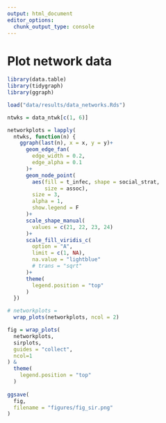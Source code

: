 ```yaml
---
output: html_document
editor_options: 
  chunk_output_type: console
---
```


# Plot network data

```r
library(data.table)
library(tidygraph)
library(ggraph)
```

```r
load("data/results/data_networks.Rds")
```

```r
ntwks = data_ntwk[c(1, 6)]
```


```r
networkplots = lapply(
  ntwks, function(n) {
    ggraph(last(n), x = x, y = y)+
      geom_edge_fan(
        edge_width = 0.2,
        edge_alpha = 0.1
      )+
      geom_node_point(
        aes(fill = t_infec, shape = social_strat,
            size = assoc),
        size = 3,
        alpha = 1,
        show.legend = F
      )+
      scale_shape_manual(
        values = c(21, 22, 23, 24)
      )+
      scale_fill_viridis_c(
        option = "A",
        limit = c(1, NA),
        na.value = "lightblue"
        # trans = "sqrt"
      )+
      theme(
        legend.position = "top"
      )
  })

# networkplots = 
  wrap_plots(networkplots, ncol = 2)
```

```r
fig = wrap_plots(
  networkplots,
  sirplots,
  guides = "collect",
  ncol=1
) &
  theme(
    legend.position = "top"
  )
  
ggsave(
  fig,
  filename = "figures/fig_sir.png"
)
```

